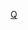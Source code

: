 {{asbox
| image     = May 4th icon.svg
| pix       = 25
| subject   = 
| qualifier = 與[[青岛市]]相關
| category  = 青岛小作品
| tempsort  =  
| name      = Template:Qingdao-stub
}}<noinclude>
[[Category:中國地理小作品模板|Q]]
</noinclude>